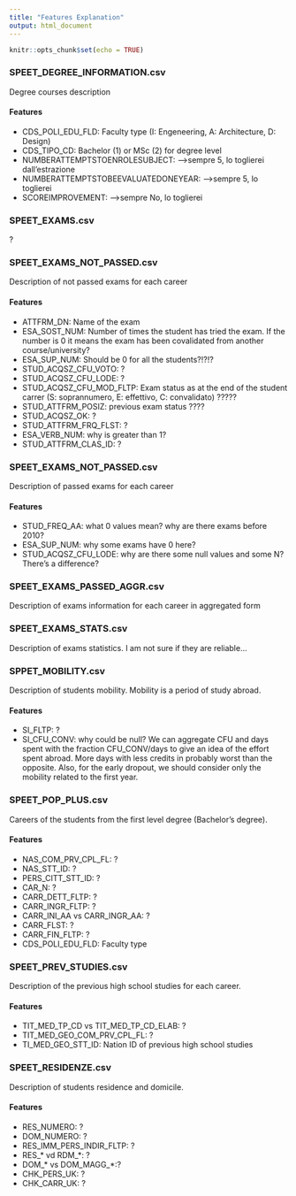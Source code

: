 ```yaml
---
title: "Features Explanation"
output: html_document
---
```


```r
knitr::opts_chunk$set(echo = TRUE)
```

### SPEET_DEGREE_INFORMATION.csv
Degree courses description

#### Features
- CDS_POLI_EDU_FLD: Faculty type (I: Engeneering, A: Architecture, D: Design)
- CDS_TIPO_CD: Bachelor (1) or MSc (2) for degree level
- NUMBERATTEMPTSTOENROLESUBJECT: -->sempre 5, lo toglierei dall'estrazione
- NUMBERATTEMPTSTOBEEVALUATEDONEYEAR: -->sempre 5, lo toglierei
- SCOREIMPROVEMENT: -->sempre No, lo toglierei


### SPEET_EXAMS.csv
?

### SPEET_EXAMS_NOT_PASSED.csv
Description of not passed exams for each career

#### Features
- ATTFRM_DN: Name of the exam
- ESA_SOST_NUM: Number of times the student has tried the exam. If the number is 0 it means the exam has been covalidated from another course/university?
- ESA_SUP_NUM: Should be 0 for all the students?!?!?
- STUD_ACQSZ_CFU_VOTO: ?
- STUD_ACQSZ_CFU_LODE: ?
- STUD_ACQSZ_CFU_MOD_FLTP: Exam status as at the end of the student carrer (S: soprannumero, E: effettivo, C: convalidato) ?????
- STUD_ATTFRM_POSIZ: previous exam status ????
- STUD_ACQSZ_OK: ?
- STUD_ATTFRM_FRQ_FLST: ?
- ESA_VERB_NUM: why is greater than 1?
- STUD_ATTFRM_CLAS_ID: ?

### SPEET_EXAMS_NOT_PASSED.csv
Description of passed exams for each career

#### Features
- STUD_FREQ_AA: what 0 values mean? why are there exams before 2010?
- ESA_SUP_NUM: why some exams have 0 here?
- STUD_ACQSZ_CFU_LODE: why are there some null values and some N? There's a difference?

### SPEET_EXAMS_PASSED_AGGR.csv
Description of exams information for each career in aggregated form

### SPEET_EXAMS_STATS.csv
Description of exams statistics. I am not sure if they are reliable...

### SPPET_MOBILITY.csv
Description of students mobility. Mobility is a period of study abroad. 

#### Features
- SI_FLTP: ?
- SI_CFU_CONV: why could be null?
We can aggregate CFU and days spent with the fraction CFU_CONV/days to give an idea of the effort spent abroad. More days with less credits in probably worst than the opposite. Also, for the early dropout, we should consider only the mobility related to the first year.

### SPEET_POP_PLUS.csv
Careers of the students from the first level degree (Bachelor's degree).

#### Features
- NAS_COM_PRV_CPL_FL: ?
- NAS_STT_ID: ?
- PERS_CITT_STT_ID: ?
- CAR_N: ?
- CARR_DETT_FLTP: ?
- CARR_INGR_FLTP: ?
- CARR_INI_AA vs CARR_INGR_AA: ?
- CARR_FLST: ?
- CARR_FIN_FLTP: ?
- CDS_POLI_EDU_FLD: Faculty type

### SPEET_PREV_STUDIES.csv
Description of the previous high school studies for each career.

#### Features
- TIT_MED_TP_CD vs TIT_MED_TP_CD_ELAB: ?
- TIT_MED_GEO_COM_PRV_CPL_FL: ?
- TI_MED_GEO_STT_ID: Nation ID of previous high school studies 

### SPEET_RESIDENZE.csv
Description of students residence and domicile.

#### Features
- RES_NUMERO: ?
- DOM_NUMERO: ?
- RES_IMM_PERS_INDIR_FLTP: ?
- RES_* vd RDM_*: ?
- DOM_* vs DOM_MAGG_*:?
- CHK_PERS_UK: ?
- CHK_CARR_UK: ?